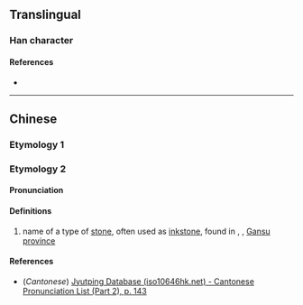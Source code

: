 {{character info/new}}
==Translingual==

===Han character===
{{Han char|rn=85|rad=水|as=11|sn=14|four=32116|canj=EBBU|ids=⿰氵覓}}

====References====
* {{Han ref|kx=0646.110|dkj=18147|dj=1055.100|hdz=31725.100|uh=6F1E|ud=28446|bh=E2B7|bd=58039}}

----

==Chinese==
{{zh-forms}}

===Etymology 1===
{{zh-see|汨|a}}

===Etymology 2===
====Pronunciation====
{{zh-pron
|m=mì
|c=mik6
|mc=y
|oc=y
|ma=
|cat=n
}}

====Definitions====
{{zh-hanzi}}

# name of a type of [[stone]], often used as [[inkstone]], found in {{w|Longxi County}}, {{w|Dingxi}}, [[Gansu]] [[province]]

====References====
* (''Cantonese'') [http://www.iso10646hk.net/jp/document/download.jsp Jyutping Database (iso10646hk.net) - Cantonese Pronunciation List (Part 2), p. 143]